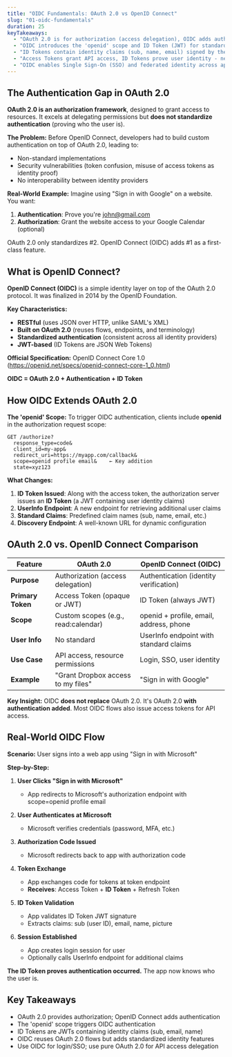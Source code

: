 ```yaml
---
title: "OIDC Fundamentals: OAuth 2.0 vs OpenID Connect"
slug: "01-oidc-fundamentals"
duration: 25
keyTakeaways:
  - "OAuth 2.0 is for authorization (access delegation), OIDC adds authentication (identity verification)"
  - "OIDC introduces the 'openid' scope and ID Token (JWT) for standardized authentication"
  - "ID Tokens contain identity claims (sub, name, email) signed by the Identity Provider"
  - "Access Tokens grant API access, ID Tokens prove user identity - never mix them"
  - "OIDC enables Single Sign-On (SSO) and federated identity across applications"
---
```


## The Authentication Gap in OAuth 2.0

**OAuth 2.0 is an authorization framework**, designed to grant access to resources. It excels at delegating permissions but **does not standardize authentication** (proving who the user is).

**The Problem:**
Before OpenID Connect, developers had to build custom authentication on top of OAuth 2.0, leading to:
- Non-standard implementations
- Security vulnerabilities (token confusion, misuse of access tokens as identity proof)
- No interoperability between identity providers

**Real-World Example:**
Imagine using "Sign in with Google" on a website. You want:
1. **Authentication**: Prove you're john@gmail.com
2. **Authorization**: Grant the website access to your Google Calendar (optional)

OAuth 2.0 only standardizes #2. OpenID Connect (OIDC) adds #1 as a first-class feature.

## What is OpenID Connect?

**OpenID Connect (OIDC)** is a simple identity layer on top of the OAuth 2.0 protocol. It was finalized in 2014 by the OpenID Foundation.

**Key Characteristics:**
- **RESTful** (uses JSON over HTTP, unlike SAML's XML)
- **Built on OAuth 2.0** (reuses flows, endpoints, and terminology)
- **Standardized authentication** (consistent across all identity providers)
- **JWT-based** (ID Tokens are JSON Web Tokens)

**Official Specification:**
OpenID Connect Core 1.0 (https://openid.net/specs/openid-connect-core-1_0.html)

**OIDC = OAuth 2.0 + Authentication + ID Token**

## How OIDC Extends OAuth 2.0

**The 'openid' Scope:**
To trigger OIDC authentication, clients include **openid** in the authorization request scope:

```
GET /authorize?
  response_type=code&
  client_id=my-app&
  redirect_uri=https://myapp.com/callback&
  scope=openid profile email&    ← Key addition
  state=xyz123
```

**What Changes:**
1. **ID Token Issued**: Along with the access token, the authorization server issues an **ID Token** (a JWT containing user identity claims)
2. **UserInfo Endpoint**: A new endpoint for retrieving additional user claims
3. **Standard Claims**: Predefined claim names (sub, name, email, etc.)
4. **Discovery Endpoint**: A well-known URL for dynamic configuration

## OAuth 2.0 vs. OpenID Connect Comparison

| Feature | OAuth 2.0 | OpenID Connect (OIDC) |
|---------|-----------|----------------------|
| **Purpose** | Authorization (access delegation) | Authentication (identity verification) |
| **Primary Token** | Access Token (opaque or JWT) | ID Token (always JWT) |
| **Scope** | Custom scopes (e.g., read:calendar) | openid + profile, email, address, phone |
| **User Info** | No standard | UserInfo endpoint with standard claims |
| **Use Case** | API access, resource permissions | Login, SSO, user identity |
| **Example** | "Grant Dropbox access to my files" | "Sign in with Google" |

**Key Insight:**
OIDC **does not replace** OAuth 2.0. It's OAuth 2.0 **with authentication added**. Most OIDC flows also issue access tokens for API access.

## Real-World OIDC Flow

**Scenario:** User signs into a web app using "Sign in with Microsoft"

**Step-by-Step:**
1. **User Clicks "Sign in with Microsoft"**
   - App redirects to Microsoft's authorization endpoint with scope=openid profile email

2. **User Authenticates at Microsoft**
   - Microsoft verifies credentials (password, MFA, etc.)

3. **Authorization Code Issued**
   - Microsoft redirects back to app with authorization code

4. **Token Exchange**
   - App exchanges code for tokens at token endpoint
   - **Receives**: Access Token + **ID Token** + Refresh Token

5. **ID Token Validation**
   - App validates ID Token JWT signature
   - Extracts claims: sub (user ID), email, name, picture

6. **Session Established**
   - App creates login session for user
   - Optionally calls UserInfo endpoint for additional claims

**The ID Token proves authentication occurred.** The app now knows who the user is.

## Key Takeaways

- OAuth 2.0 provides authorization; OpenID Connect adds authentication
- The 'openid' scope triggers OIDC authentication
- ID Tokens are JWTs containing identity claims (sub, email, name)
- OIDC reuses OAuth 2.0 flows but adds standardized identity features
- Use OIDC for login/SSO; use pure OAuth 2.0 for API access delegation
